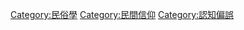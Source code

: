 {{Catnav|頁面分類|人类社会|社會習俗|民俗學|民間信仰}}
{{Catnav|頁面分類|人类社会|社會習俗|民俗學}}
{{Catnav|頁面分類|人类社会|社会科学|社会学|民俗學}}
{{Catnav|頁面分類|人类社会|社会科学|人类学|民俗學}}
{{Catnav|頁面分類|人类社会|生活|宗教|民間信仰}}
{{Catnav|頁面分類|人类社会|文化|宗教|民間信仰}}
{{Catnav|頁面分類|人类社会|文化|傳統|民間信仰}}
{{Catnav|頁面分類|人类社会|宗教|民間信仰}}
{{Catnav|頁面分類|人文學科|人类学|民俗學|民間信仰}}
{{Catnav|頁面分類|人文學科|人类学|民俗學}}

{{catmore}}
{{Commonscat|Superstitions}}

[[Category:民俗學|Category:民俗學]]
[[Category:民間信仰|Category:民間信仰]]
[[Category:認知偏誤|Category:認知偏誤]]